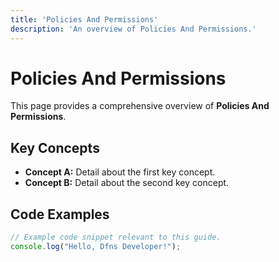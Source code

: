 ```yaml
---
title: 'Policies And Permissions'
description: 'An overview of Policies And Permissions.'
---
```


# Policies And Permissions

This page provides a comprehensive overview of **Policies And Permissions**.

## Key Concepts

* **Concept A:** Detail about the first key concept.
* **Concept B:** Detail about the second key concept.

## Code Examples

```typescript
// Example code snippet relevant to this guide.
console.log("Hello, Dfns Developer!");
```

